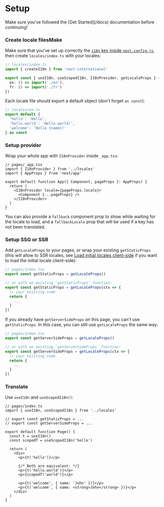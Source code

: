 
# Setup

<Callout type="info" emoji="ℹ️">
  Make sure you've followed the [Get Started](/docs) documentation before continuing!
</Callout>

<Steps>

### Create locale filesMake

Make sure that you've set up correctly the [`i18n` key inside `next.config.js`](https://nextjs.org/docs/pages/building-your-application/routing/internationalization), then create `locales/index.ts` with your locales:

```ts
// locales/index.ts
import { createI18n } from 'next-international'

export const { useI18n, useScopedI18n, I18nProvider, getLocaleProps } = createI18n({
  en: () => import('./en'),
  fr: () => import('./fr')
})
```

Each locale file should export a default object (don't forget `as const`):

```ts
// locales/en.ts
export default {
  'hello': 'Hello',
  'hello.world': 'Hello world!',
  'welcome': 'Hello {name}!'
} as const
```

### Setup provider

Wrap your whole app with `I18nProvider` inside `_app.tsx`:

```tsx
// pages/_app.tsx
import { I18nProvider } from '../locales'
import { AppProps } from 'next/app'

export default function App({ Component, pageProps }: AppProps) {
  return (
    <I18nProvider locale={pageProps.locale}>
      <Component {...pageProps} />
    </I18nProvider>
  )
}
```

You can also provide a `fallback` component prop to show while waiting for the locale to load, and a `fallbackLocale` prop that will be used if a key has not been translated.

### Setup SSG or SSR

Add `getLocaleProps` to your pages, or wrap your existing `getStaticProps` (this will allow to SSR locales, see [Load initial locales client-side](#load-initial-locales-client-side) if you want to load the initial locale client-side):

```ts
// pages/index.tsx
export const getStaticProps = getLocaleProps()

// or with an existing `getStaticProps` function:
export const getStaticProps = getLocaleProps(ctx => {
  // your existing code
  return {
    ...
  }
})
```

If you already have `getServerSideProps` on this page, you can't use `getStaticProps`. In this case, you can still use `getLocaleProps` the same way:

```ts
// pages/index.tsx
export const getServerSideProps = getLocaleProps()

// or with an existing `getServerSideProps` function:
export const getServerSideProps = getLocaleProps(ctx => {
  // your existing code
  return {
    ...
  }
})
```

### Translate

Use `useI18n` and `useScopedI18n()`:

```tsx
// pages/index.ts
import { useI18n, useScopedI18n } from '../locales'

// export const getStaticProps = ...
// export const getServerSideProps = ...

export default function Page() {
  const t = useI18n()
  const scopedT = useScopedI18n('hello')

  return (
    <div>
      <p>{t('hello')}</p>

      {/* Both are equivalent: */}
      <p>{t('hello.world')}</p>
      <p>{scopedT('world')}</p>

      <p>{t('welcome', { name: 'John' })}</p>
      <p>{t('welcome', { name: <strong>John</strong> })}</p>
    </div>
  )
}
```

</Steps>
